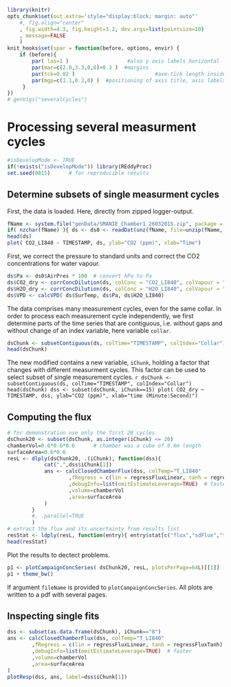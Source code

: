 <!--
%\VignetteEngine{knitr}
%\VignetteIndexEntry{DEGeb example: UStar estimation}
-->

```{r setup, include=FALSE}
library(knitr)
opts_chunk$set(out.extra='style="display:block; margin: auto"'
    #, fig.align="center"
    , fig.width=4.3, fig.height=3.2, dev.args=list(pointsize=10)
    , message=FALSE
    )
knit_hooks$set(spar = function(before, options, envir) {
    if (before){
        par( las=1 )                   #also y axis labels horizontal
        par(mar=c(2.0,3.3,0,0)+0.3 )  #margins
        par(tck=0.02 )                          #axe-tick length inside plots             
        par(mgp=c(1.1,0.2,0) )  #positioning of axis title, axis labels, axis
     }
})
# genVigs("severalCycles")
```

Processing several measurment cycles
==============================================

```{r results='hide'}
#isDevelopMode <- TRUE
if(!exists("isDevelopMode")) library(REddyProc)
set.seed(0815)      # for reproducible results
```

Determine subsets of single measurment cycles
---------------------------------------------------

First, the data is loaded. Here, directly from zipped logger-output.
```{r, spar=TRUE, fig.width=12}
fName <- system.file("genData/SMANIE_Chamber1_26032015.zip", package = "RespChamberProc")
if( nzchar(fName) ){ ds <- ds0 <- readDat(unz(fName, file=unzip(fName, list=TRUE)[1,"Name"] ),tz="UTC") }
head(ds)
plot( CO2_LI840 ~ TIMESTAMP, ds, ylab="CO2 (ppm)", xlab="Time")
```

First, we correct the pressure to standard units and correct the CO2
concentrations for water vapour.
```{r}
ds$Pa <- ds0$AirPres * 100  # convert hPa to Pa
ds$CO2_dry <- corrConcDilution(ds, colConc = "CO2_LI840", colVapour = "H2O_LI840")
ds$H2O_dry <- corrConcDilution(ds, colConc = "H2O_LI840", colVapour = "H2O_LI840")
ds$VPD <- calcVPD( ds$SurTemp, ds$Pa, ds$H2O_LI840)
```

The data comprises many measurement cycles, even for the same collar. In order
to process each measurement cycle independently, we first determine parts of
the time series that are contiguous, i.e. without gaps and without change of an
index variable, here variable `collar`.

 ```{r}
dsChunk <- subsetContiguous(ds, colTime="TIMESTAMP", colIndex="Collar") 
head(dsChunk)
```

The new modified contains a new variable, `iChunk`, holding a factor that
changes with different measurment cycles.
This factor can be used to select subset of single measurement cycles. 
 ```{r , spar=TRUE}
dsChunk <- subsetContiguous(ds, colTime="TIMESTAMP", colIndex="Collar") 
head(dsChunk)
dss <- subset(dsChunk, iChunk==15)
plot( CO2_dry ~ TIMESTAMP, dss, ylab="CO2 (ppm)", xlab="time (Minute:Second)")
```

Computing the flux
---------------------
```{r}
# for demonstration use only the first 20 cycles
dsChunk20 <- subset(dsChunk, as.integer(iChunk) <= 20) 
chamberVol=0.6*0.6*0.6		# chamber was a cube of 0.6m length
surfaceArea=0.6*0.6
resL <- dlply(dsChunk20, .(iChunk), function(dss){
			cat(",",dss$iChunk[1])
			ans <- calcClosedChamberFlux(dss, colTemp="T_LI840"
					,fRegress = c(lin = regressFluxLinear, tanh = regressFluxTanh)	# linear and saturating shape
					,debugInfo=list(omitEstimateLeverage=TRUE)	# faster
					,volume=chamberVol
					,area=surfaceArea
			)		
		}
		#, .parallel=TRUE
		)
# extract the flux and its uncertainty from results list		
resStat <- ldply(resL, function(entry){ entry$stat[c("flux","sdFlux","tLag")] })
head(resStat)
```

Plot the results to dectect problems. 
```{r, spar=TRUE, fig.width=11, fig.height=6}
p1 <- plotCampaignConcSeries( dsChunk20, resL, plotsPerPage=64L)[[1]]   # first page
p1 + theme_bw()
```

If argument `fileName` is provided to `plotCampaignConcSeries`. All plots are
written to a pdf with several pages.

Inspecting single fits
-------------------------
```{r}
dss <- subset(as.data.frame(dsChunk), iChunk=="8")
ans <- calcClosedChamberFlux(dss, colTemp="T_LI840"
		,fRegress = c(lin = regressFluxLinear, tanh = regressFluxTanh)	# linear and saturating shape
		,debugInfo=list(omitEstimateLeverage=TRUE)	# faster
		,volume=chamberVol
		,area=surfaceArea
)
plotResp(dss, ans, label=dss$iChunk[1])	
```
		



